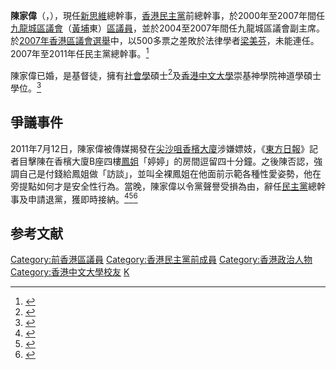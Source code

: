 '''陳家偉'''（{{lang-en|Chan Ka-wai}}，{{bd|1962年|catIdx=C陈}}），現任[[新思維_(香港)|新思維]]總幹事，[[香港民主黨|香港民主黨]]前總幹事，於2000年至2007年間任[[九龍城區議會|九龍城區議會]]（[[黃埔花園|黃埔]]東）[[區議員|區議員]]，並於2004至2007年間任九龍城區議會副主席。於[[2007年香港區議會選舉|2007年香港區議會選舉]]中，以500多票之差敗於法律學者[[梁美芬|梁美芬]]，未能連任。2007年至2011年任民主黨總幹事。<ref>{{Cite web |url=http://orientaldaily.on.cc/cnt/news/20110713/00176_003.html |title=選戰連番受挫退居幕後 |accessdate=2013-10-15 |archive-date=2013-10-21 |archive-url=https://web.archive.org/web/20131021072132/http://orientaldaily.on.cc/cnt/news/20110713/00176_003.html |dead-url=no }}</ref>

陳家偉已婚，是基督徒，擁有[[社會學|社會學]]碩士<ref>{{Cite web |url=http://news.sina.com.hk/news/20110714/-2-2380788/1.html |title=第二梯隊核心 曾涉匯標醜聞 |access-date=2013-10-16 |archive-date=2013-10-16 |archive-url=https://web.archive.org/web/20131016211717/http://news.sina.com.hk/news/20110714/-2-2380788/1.html |dead-url=no }}</ref>及[[香港中文大學|香港中文大學]]崇基神學院神道學碩士學位。<ref>{{Cite web |url=http://202.55.1.84/news/11/07/15/GW-1388164.htm |title=神學碩士犯淫戒 基督徒怒轟 |access-date=2013-10-15 |archive-date=2013-10-15 |archive-url=https://web.archive.org/web/20131015161613/http://202.55.1.84/news/11/07/15/GW-1388164.htm |dead-url=no }}</ref>

==爭議事件==
2011年7月12日，陳家偉被傳媒揭發在[[尖沙咀|尖沙咀]][[香檳大廈|香檳大廈]]涉嫌嫖妓，《[[東方日報_(香港)|東方日報]]》記者目擊陳在香檳大廈B座四樓[[一樓一鳳|鳳姐]]「婷婷」的房間逗留四十分鐘。之後陳否認，強調自己是付錢給鳳姐做「訪談」，並叫全裸鳳姐在他面前示範各種性愛姿勢，他在旁提點如何才是安全性行為。當晚，陳家偉以令黨聲譽受損為由，辭任[[民主黨_(香港)|民主黨]]總幹事及申請退黨，獲即時接納。<ref>{{cite news|url=https://hk.news.appledaily.com/local/daily/article/20110714/15430310|title=鳳姐踢爆：陳家偉遍訪全層陀地|publisher=蘋果日報|date=2011-07-14|accessdate=2018-01-31|archive-date=2019-07-22|archive-url=https://web.archive.org/web/20190722203819/https://hk.news.appledaily.com/local/daily/article/20110714/15430310|dead-url=no}}</ref><ref>{{cite news |url=http://orientaldaily.on.cc/cnt/news/20110713/00174_001.html |title=白鴿愛鳳姐 民主黨總幹事偷歡 |publisher=東方日報 |date=2011-07-13 |accessdate=2018-01-31 |archive-date=2017-03-09 |archive-url=https://web.archive.org/web/20170309132142/http://orientaldaily.on.cc/cnt/news/20110713/00174_001.html |dead-url=no }}</ref><ref>{{cite news |url=http://eastweek.my-magazine.me/main/13950 |title=總幹事尋歡惹禍 民主黨大震盪 |publisher=東周網 |date=2011-07-21 |accessdate=2018-01-31 |archive-date=2018-01-31 |archive-url=https://web.archive.org/web/20180131200737/http://eastweek.my-magazine.me/main/13950 |dead-url=no }}</ref>

==参考文献==
<div class="references-small">
<references/>
</div>

[[Category:前香港區議員|Category:前香港區議員]]
[[Category:香港民主黨前成員|Category:香港民主黨前成員]]
[[Category:香港政治人物|Category:香港政治人物]]
[[Category:香港中文大學校友|Category:香港中文大學校友]]
[[Category:陳姓|K]]